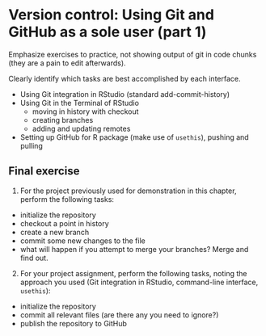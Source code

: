 # Version control: Using Git and GitHub as a sole user (part 1)

Emphasize exercises to practice,
not showing output of git in code chunks (they are a pain to edit afterwards).

Clearly identify which tasks are best accomplished by each interface.

- Using Git integration in RStudio (standard add-commit-history)
- Using Git in the Terminal of RStudio
  - moving in history with checkout
  - creating branches
  - adding and updating remotes
- Setting up GitHub for R package (make use of `usethis`), pushing and pulling


<!---
Moved from syllabus:

And some people still worry that if they make their data and code generally available,
someone else will use it and publish a result they have come up with themselves.
This is almost unheard of in practice,
but that doesn't stop people using it as a scare tactic.
Other people are afraid of looking foolish or incompetent by sharing code that might contain bugs.
This isn't just [impostor syndrome][impostor-syndrome]:
members of marginalized groups are frequently judged more harshly than others,
so being wrong in public is much riskier for them.
-->

## Final exercise

<!-- NOTE: Preferably something linked to working towards completing the project assignments, maybe to be used as a milestone? -->

1. For the project previously used for demonstration in this chapter,
perform the following tasks:
- initialize the repository
- checkout a point in history
- create a new branch
- commit some new changes to the file
- what will happen if you attempt to merge your branches? Merge and find out.

2. For your project assignment,
perform the following tasks,
noting the approach you used 
(Git integration in RStudio, command-line interface, `usethis`):
- initialize the repository
- commit all relevant files (are there any you need to ignore?)
- publish the repository to GitHub

